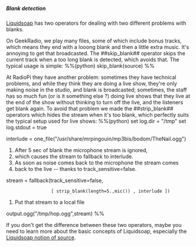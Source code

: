=====Blank detection=====

[[Liquidsoap]] has two operators for dealing with two different problems with blanks.

On GeekRadio, we play many files, some of which include bonus tracks, which means they end with a looong blank and then a little extra music. It's annoying to get that broadcasted. The ##skip_blank## operator skips the current track when a too long blank is detected, which avoids that. The typical usage is simple:
%%(python)
skip_blank(source)
%%

At RadioPi they have another problem: sometimes they have technical problems, and while they think they are doing a live show, they're only making noise in the studio, and blank is broadcasted; sometimes, the staff has so much fun (or is it something else ?) doing live shows that they live at the end of the show without thinking to turn off the live, and the listeners get blank again. To avoid that problem we made the ##strip_blank## operators which hides the stream when it's too blank, which perfectly suits the typical setup used for live shows:
%%(python)
set log.dir = "/tmp"
set log.stdout = true

interlude = one_file("/usr/share/mrpingouin/mp3bis/bodom/TheNail.ogg")
# After 5 sec of blank the microphone stream is ignored,
# which causes the stream to fallback to interlude.
# As soon as noise comes back to the microphone the stream comes
# back to the live -- thanks to track_sensitive=false.
stream = fallback(track_sensitive=false,
	              [ strip_blank(length=5.,mic()) , interlude ])

# Put that stream to a local file
output.ogg("/tmp/hop.ogg",stream)
%%

If you don't get the difference between these two operators, maybe you need to learn more about the basic concepts of Liquidsoap, especially the [[Liquidsoap notion of source]].